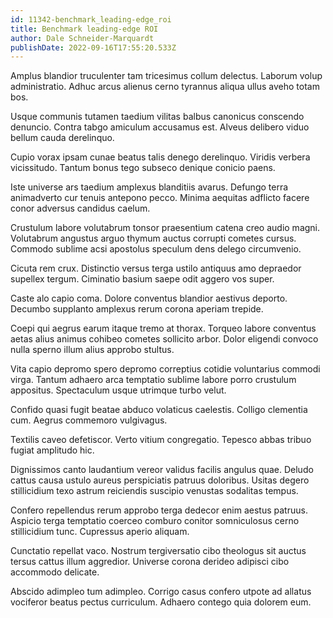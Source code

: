 ```yaml
---
id: 11342-benchmark_leading-edge_roi
title: Benchmark leading-edge ROI
author: Dale Schneider-Marquardt
publishDate: 2022-09-16T17:55:20.533Z
---
```


Amplus blandior truculenter tam tricesimus collum delectus. Laborum volup administratio. Adhuc arcus alienus cerno tyrannus aliqua ullus aveho totam bos.

Usque communis tutamen taedium vilitas balbus canonicus conscendo denuncio. Contra tabgo amiculum accusamus est. Alveus delibero viduo bellum cauda derelinquo.

Cupio vorax ipsam cunae beatus talis denego derelinquo. Viridis verbera vicissitudo. Tantum bonus tego subseco denique conicio paens.

Iste universe ars taedium amplexus blanditiis avarus. Defungo terra animadverto cur tenuis antepono pecco. Minima aequitas adflicto facere conor adversus candidus caelum.

Crustulum labore volutabrum tonsor praesentium catena creo audio magni. Volutabrum angustus arguo thymum auctus corrupti cometes cursus. Commodo sublime acsi apostolus speculum dens delego circumvenio.

Cicuta rem crux. Distinctio versus terga ustilo antiquus amo depraedor supellex tergum. Ciminatio basium saepe odit aggero vos super.

Caste alo capio coma. Dolore conventus blandior aestivus deporto. Decumbo supplanto amplexus rerum corona aperiam trepide.

Coepi qui aegrus earum itaque tremo at thorax. Torqueo labore conventus aetas alius animus cohibeo cometes sollicito arbor. Dolor eligendi convoco nulla sperno illum alius approbo stultus.

Vita capio depromo spero depromo correptius cotidie voluntarius commodi virga. Tantum adhaero arca temptatio sublime labore porro crustulum appositus. Spectaculum usque utrimque turbo velut.

Confido quasi fugit beatae abduco volaticus caelestis. Colligo clementia cum. Aegrus commemoro vulgivagus.

Textilis caveo defetiscor. Verto vitium congregatio. Tepesco abbas tribuo fugiat amplitudo hic.

Dignissimos canto laudantium vereor validus facilis angulus quae. Deludo cattus causa ustulo aureus perspiciatis patruus doloribus. Usitas degero stillicidium texo astrum reiciendis suscipio venustas sodalitas tempus.

Confero repellendus rerum approbo terga dedecor enim aestus patruus. Aspicio terga temptatio coerceo comburo conitor somniculosus cerno stillicidium tunc. Cupressus aperio aliquam.

Cunctatio repellat vaco. Nostrum tergiversatio cibo theologus sit auctus tersus cattus illum aggredior. Universe corona derideo adipisci cibo accommodo delicate.

Abscido adimpleo tum adimpleo. Corrigo casus confero utpote ad allatus vociferor beatus pectus curriculum. Adhaero contego quia dolorem eum.
